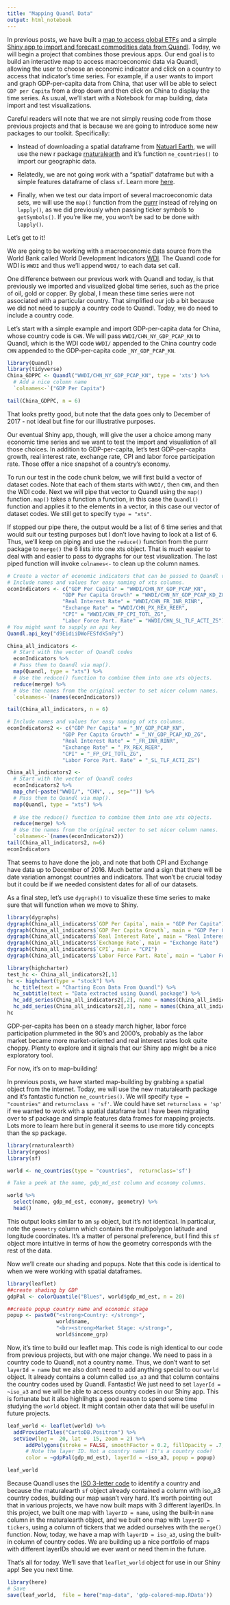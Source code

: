 ```yaml
---
title: "Mapping Quandl Data"
output: html_notebook
---
```

In previous posts, we have built a [map to access global ETFs](https://rviews.rstudio.com/2016/12/16/reproducible-finance-with-r-a-shiny-etf-map/) and a simple [Shiny app to import and forecast commodities data from Quandl](https://rviews.rstudio.com/2017/04/21/a-shiny-app-for-importing-and-forecasting-commodities-prices-from-quandl/). Today, we will begin a project that combines those previous apps. Our end goal is to build an interactive map to access macroeconomic data via Quandl, allowing the user to choose an economic indicator and click on a country to access that indicator's time series. For example, if a user wants to import and graph GDP-per-capita data from China, that user will be able to select `GDP per Capita` from a drop down and then click on China to display the time series.  As usual, we'll start with a Notebook for map building, data import and test visualizations.  

Careful readers will note that we are not simply reusing code from those previous projects and that is because we are going to introduce some new packages to our toolkit.  Specifically: 

- Instead of downloading a spatial dataframe from [Natuarl Earth](http://www.naturalearthdata.com/), we will use the new r package [rnaturalearth](https://cran.r-project.org/web/packages/rnaturalearth/rnaturalearth.pdf) and it's function `ne_countries()` to import our geographic data. 

- Relatedly, we are not going work with a "spatial" dataframe but with a simple features dataframe of class `sf`. Learn more [here](https://cran.r-project.org/web/packages/sf/vignettes/sf1.html).

- Finally, when we test our data import of several macroeconomic data sets, we will use the `map()` function from the [purrr](https://cran.r-project.org/web/packages/purrr/purrr.pdf) instead of relying on `lapply()`, as we did previously when passing ticker symbols to `getSymbols()`. If you're like me, you won't be sad to be done with `lapply()`.

Let's get to it!

We are going to be working with a macroeconomic data source from the World Bank called World Development Indicators [WDI](http://data.worldbank.org/products/wdi).  The Quandl code for WDI is `WWDI` and thus we'll append `WWDI/` to each data set call.

One difference between our previous work with Quandl and today, is that previously we imported and visualized global time series, such as the price of oil, gold or copper. By global, I mean these time series were not associated with a particular country. That simplified our job a bit because we did not need to supply a country code to Quandl. Today, we do need to include a country code.

Let's start with a simple example and import GDP-per-capita data for China, whose country code is `CHN`.  We will pass `WWDI/CHN_NY_GDP_PCAP_KN` to Quandl, which is the WDI code `WWDI/` appended to the China country code `CHN` appended to the GDP-per-capita code `_NY_GDP_PCAP_KN`. 

```r
library(Quandl)
library(tidyverse)
China_GDPPC <- Quandl("WWDI/CHN_NY_GDP_PCAP_KN", type = 'xts') %>% 
  # Add a nice column name
  `colnames<-`("GDP Per Capita")

tail(China_GDPPC, n = 6)
```
That looks pretty good, but note that the data goes only to December of 2017 - not ideal but fine for our illustrative purposes. 

Our eventual Shiny app, though, will give the user a choice among many economic time series and we want to test the import and visualiation of all those choices. In addition to GDP-per-capita, let's test GDP-per-capita growth, real interest rate, exchange rate, CPI and labor force participation rate. Those offer a nice snapshot of a country's economy.

To run our test in the code chunk below, we will first build a vector of dataset codes. Note that each of them starts with `WWDI/`, then `CHN`, and then the WDI code. Next we will pipe that vector to Quandl using the `map()` function. `map()` takes a function a function, in this case the `Quandl()` function and applies it to the elements in a vector, in this case our vector of dataset codes. We still get to specify `type = "xts"`. 

If stopped our pipe there, the output would be a list of 6 time series and that would suit our testing purposes but I don't love having to look at a list of 6. Thus, we'll keep on piping and use the `reduce()` function from the purrr package to `merge()` the 6 lists into one xts object. That is much easier to deal with and easier to pass to dygraphs for our test visualization. The last piped function will invoke `colnames<-` to clean up the column names.  

```r

# Create a vector of economic indicators that can be passed to Quandl via map().
# Include names and values for easy naming of xts columns.
econIndicators <- c("GDP Per Capita" = "WWDI/CHN_NY_GDP_PCAP_KN",
                  "GDP Per Capita Growth" = "WWDI/CHN_NY_GDP_PCAP_KD_ZG",
                  "Real Interest Rate" = "WWDI/CHN_FR_INR_RINR",
                  "Exchange Rate" = "WWDI/CHN_PX_REX_REER",
                  "CPI" = "WWDI/CHN_FP_CPI_TOTL_ZG",
                  "Labor Force Part. Rate" = "WWDI/CHN_SL_TLF_ACTI_ZS")
# You might want to supply an api key
Quandl.api_key("d9EidiiDWoFESfdk5nPy")

China_all_indicators <- 
  # Start with the vector of Quandl codes
  econIndicators %>% 
  # Pass them to Quandl via map(). 
  map(Quandl, type = "xts") %>% 
  # Use the reduce() function to combine them into one xts objects.
  reduce(merge) %>% 
  # Use the names from the original vector to set nicer column names.
  `colnames<-`(names(econIndicators))

tail(China_all_indicators, n = 6)
```

```r
# Include names and values for easy naming of xts columns.
econIndicators2 <- c("GDP Per Capita" = "_NY_GDP_PCAP_KN",
                  "GDP Per Capita Growth" = "_NY_GDP_PCAP_KD_ZG",
                  "Real Interest Rate" = "_FR_INR_RINR",
                  "Exchange Rate" = "_PX_REX_REER",
                  "CPI" = "_FP_CPI_TOTL_ZG",
                  "Labor Force Part. Rate" = "_SL_TLF_ACTI_ZS")

China_all_indicators2 <- 
  # Start with the vector of Quandl codes
  econIndicators2 %>%
  map_chr(~paste("WWDI/", "CHN", ., sep="")) %>% 
  # Pass them to Quandl via map().
  map(Quandl, type = "xts") %>% 
  
  # Use the reduce() function to combine them into one xts objects.
  reduce(merge) %>% 
  # Use the names from the original vector to set nicer column names.
  `colnames<-`(names(econIndicators2))
tail(China_all_indicators2, n=6)
econIndicators
```


That seems to have done the job, and note that both CPI and Exchange have data up to December of 2016. Much better and a sign that there will be date variation amongst countries and indicators. That won't be crucial today but it could be if we needed consistent dates for all of our datasets. 

As a final step, let's use `dygraph()` to visualize these time series to make sure that will function when we move to Shiny.

```r
library(dygraphs)
dygraph(China_all_indicators$`GDP Per Capita`, main = "GDP Per Capita")
dygraph(China_all_indicators$`GDP Per Capita Growth`, main = "GDP Per Capita Growth")
dygraph(China_all_indicators$`Real Interest Rate`, main = "Real Interest Rate")
dygraph(China_all_indicators$`Exchange Rate`, main = "Exchange Rate")
dygraph(China_all_indicators$`CPI`, main = "CPI")
dygraph(China_all_indicators$`Labor Force Part. Rate`, main = "Labor Force Part. Rate")
```

```r
library(highcharter)
test_hc <- China_all_indicators2[,1]
hc <- highchart(type = "stock") %>% 
  hc_title(text = "Charting Econ Data From Quandl") %>% 
  hc_subtitle(text = "Data extracted using Quandl package") %>% 
  hc_add_series(China_all_indicators2[,2], name = names(China_all_indicators2[,2]), id = "test") %>% 
  hc_add_series(China_all_indicators2[,3], name = names(China_all_indicators2[,3]), id = "test1") 
hc
```


GDP-per-capita has been on a steady march higher, labor force participation plummeted in the 90's and 2000's, probably as the labor market became more market-oriented and real interest rates look quite choppy. Plenty to explore and it signals that our Shiny app might be a nice exploratory tool. 

For now, it's on to map-building! 

In previous posts, we have started map-building by grabbing a spatial object from the internet. Today, we will use the new rnaturalearth package and it's fantastic function `ne_countries()`. We will specify `type = "countries"` and `returnclass = 'sf'`.  We could have set `returnclass = 'sp'` if we wanted to work with a spatial dataframe but I have been migrating over to sf package and simple features data frames for mapping projects. Lots more to learn here but in general it seems to use more tidy concepts than the sp package.  

```r
library(rnaturalearth)
library(rgeos)
library(sf)

world <- ne_countries(type = "countries",  returnclass='sf')

# Take a peek at the name, gdp_md_est column and economy columns. 

world %>% 
  select(name, gdp_md_est, economy, geometry) %>% 
  head()
```

This output looks similar to an `sp` object, but it's not identical. In particalur, note the `geometry` column which contains the multipolygon latitude and longitude coordinates. It's a matter of personal preference, but I find this `sf` object more intuitive in terms of how the geometry corresponds with the rest of the data. 

Now we'll create our shading and popups. Note that this code is identical to when we were working with spatial dataframes.

```r
library(leaflet)
##create shading by GDP
gdpPal <- colorQuantile("Blues", world$gdp_md_est, n = 20)

##create popup country name and economic stage
popup <- paste0("<strong>Country: </strong>", 
                world$name, 
                "<br><strong>Market Stage: </strong>", 
                world$income_grp)
```

Now, it's time to build our leaflet map. This code is nigh identical to our code from previous projects, but with one major change.  We need to pass in a country code to Quandl, not a country name. Thus, we don't want to set `layerId = name` but we also don't need to add anything special to our `world` object. It already contains a column called `iso_a3` and that column contains the country codes used by Quandl. Fantastic! We just need to set `layerId = ~iso_a3` and we will be able to access country codes in our Shiny app. This is fortunate but it also highlihgts a good reason to spend some time studying the `world` object.  It might contain other data that will be useful in future projects. 

```r

leaf_world <- leaflet(world) %>%
  addProviderTiles("CartoDB.Positron") %>% 
  setView(lng =  20, lat =  15, zoom = 2) %>%
      addPolygons(stroke = FALSE, smoothFactor = 0.2, fillOpacity = .7, 
      # Note the layer ID. Not a country name! It's a country code! 
      color = ~gdpPal(gdp_md_est), layerId = ~iso_a3, popup = popup)

leaf_world
```

Because Quandl uses the [ISO 3-letter code](https://blog.quandl.com/api-for-economic-data) to identify a country and because the rnaturalearth `sf` object already contained a column with iso_a3 country codes, building our map wasn't very hard.  It's worth pointing out that in various projects, we have now built maps with 3 different layerIDs. In this project, we built one map with `layerID = name`, using the built-in `name` column in the rnaturalearth object, and we built one map with `layerID = tickers`, using a column of tickers that we added ourselves with the `merge()` function. Now, today, we have a map with `layerID = iso_a3`, using the built-in column of country codes. We are building up a nice portfolio of maps with different layerIDs should we ever want or need them in the future. 

That's all for today. We'll save that `leaflet_world` object for use in our Shiny app! See you next time. 


```r
library(here)
# Save
save(leaf_world,  file = here("map-data", 'gdp-colored-map.RData'))
```




